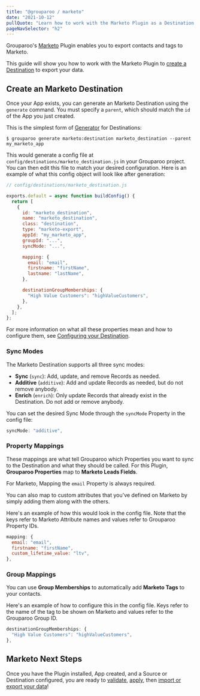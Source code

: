 ```yaml
---
title: "@grouparoo / marketo"
date: "2021-10-12"
pullQuote: "Learn how to work with the Marketo Plugin as a Destination."
pageNavSelector: "h2"
---
```


<PluginDocsLinks plugin="Marketo" />

Grouparoo's [Marketo](https://www.marketo.com/) Plugin enables you to export contacts and tags to Marketo.

This guide will show you how to work with the Marketo Plugin to [create a Destination](#create-an-marketo-destination) to export your data.

<PluginDocsInstallation plugin="Marketo" />

<PluginDocsCreateApp plugin="Marketo" />

<ValidateAndApplyConfig headingLevel="h3" />

## Create an Marketo Destination

Once your App exists, you can generate an Marketo Destination using the `generate` command. You must specify a `parent`, which should match the `id` of the App you just created.

This is the simplest form of [Generator](/docs/getting-started/product-concepts#generator) for Destinations:

```
$ grouparoo generate marketo:destination marketo_destination --parent my_marketo_app
```

This would generate a config file at `config/destinations/marketo_destination.js` in your Grouparoo project. You can then edit this file to match your desired configuration. Here is an example of what this config object will look like after generation:

```js
// config/destinations/marketo_destination.js

exports.default = async function buildConfig() {
  return [
    {
      id: "marketo_destination",
      name: "marketo_destination",
      class: "destination",
      type: "marketo-export",
      appId: "my_marketo_app",
      groupId: "...",
      syncMode: "...",

      mapping: {
        email: "email",
        firstname: "firstName",
        lastname: "lastName",
      },

      destinationGroupMemberships: {
        "High Value Customers": "highValueCustomers",
      },
    },
  ];
};
```

For more information on what all these properties mean and how to configure them, see [Configuring your Destination](/docs/config/code-config/destinations#configuring-your-destination).

### Sync Modes

The Marketo Destination supports all three sync modes:

- **Sync** (`sync`): Add, update, and remove Records as needed.
- **Additive** (`additive`): Add and update Records as needed, but do not remove anybody.
- **Enrich** (`enrich`): Only update Records that already exist in the Destination. Do not add or remove anybody.

You can set the desired Sync Mode through the `syncMode` Property in the config file:

```js
syncMode: "additive",
```

### Property Mappings

These mappings are what tell Grouparoo which Properties you want to sync to the Destination and what they should be called. For this Plugin, **Grouparoo Properties** map to **Marketo Leads Fields**.

For Marketo, Mapping the `email` Property is always required.

You can also map to custom attributes that you've defined on Marketo by simply adding them along with the others.

Here's an example of how this would look in the config file. Note that the keys refer to Marketo Attribute names and values refer to Grouparoo Property IDs.

```js
mapping: {
  email: "email",
  firstname: "firstName",
  custom_lifetime_value: "ltv",
},
```

### Group Mappings

You can use **Group Memberships** to automatically add **Marketo Tags** to your contacts.

Here's an example of how to configure this in the config file. Keys refer to the name of the tag to be shown on Marketo and values refer to the Grouparoo Group ID.

```js
destinationGroupMemberships: {
  "High Value Customers": "highValueCustomers",
},
```

## Marketo Next Steps

Once you have the Plugin installed, App created, and a Source or Destination configured, you are ready to [validate](/docs/cli/config#validate), [apply](/docs/cli/config#apply), then [import or export your data](/docs/cli/run#run)!
